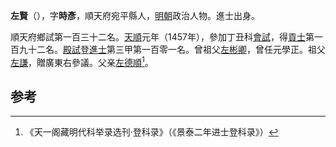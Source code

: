 '''左賢'''（{{bd|1420年||？}}），字'''時彥'''，順天府宛平縣人，[[明朝|明朝]]政治人物。進士出身。

順天府鄉試第一百三十二名。[[天顺_(明朝)|天順]]元年（1457年），參加丁丑科[[會試|會試]]，得[[貢士|貢士]]第一百九十二名。[[殿試|殿試]]登[[進士|進士]]第三甲第一百零一名。曾祖父[[左彬卿|左彬卿]]，曾任元學正。祖父[[左謙|左謙]]，贈廣東右參議。父亲[[左德順|左德順]]<ref>《天一阁藏明代科举录选刊·登科录》（《景泰二年进士登科录》）</ref>。

==参考==
{{reflist}}

{{天順元年丁丑科殿試金榜}}


{{明朝人物小作品}}